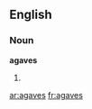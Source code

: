 ==English==
===Noun===
'''agaves'''

# {{plural of|[[agave]]}}

{{anagrams:en/aaegsv}}
[[ar:agaves]]
[[fr:agaves]]